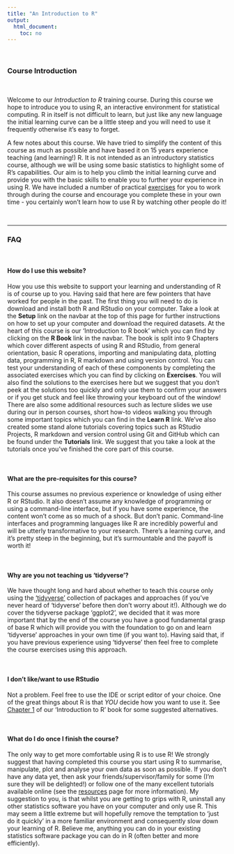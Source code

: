 ```yaml
---
title: "An Introduction to R"
output: 
  html_document:
    toc: no
---
```


\  

### Course Introduction

\  

Welcome to our *Introduction to R* training course. During this course we hope to introduce you to using R, an interactive environment for statistical computing. R in itself is not difficult to learn, but just like any new language the initial learning curve can be a little steep and you will need to use it frequently otherwise it’s easy to forget. 

A few notes about this course. We have tried to simplify the content of this course as much as possible and have based it on 15 years experience teaching (and learning!) R. It is not intended as an introductory statistics course, although we will be using some basic statistics to highlight some of R’s capabilities. Our aim is to help you climb the initial learning curve and provide you with the basic skills to enable you to further your experience in using R. We have included a number of practical [exercises](exercises.html) for you to work through during the course and encourage you complete these in your own time - you certainly won’t learn how to use R by watching other people do it! 

\  

----

### FAQ

\  

#### How do I use this website?
How you use this website to support your learning and understanding of R is of course up to you. Having said that here are few pointers that have worked for people in the past. The first thing you will need to do is download and install both R and RStudio on your computer. Take a look at the **<i class="fa fa-cog" aria-hidden="true"></i> Setup** link on the navbar at the top of this page for further instructions on how to set up your computer and download the required datasets. At the heart of this course is our 'Introduction to R book' which you can find by clicking on the **<i class="fa fa-book" aria-hidden="true"></i> R Book** link in the navbar. The book is split into 9 Chapters which cover different aspects of using R and RStudio, from general orientation, basic R operations, importing and manipulating data, plotting data, programming in R, R markdown and using version control. You can test your understanding of each of these components by completing the associated exercises which you can find by clicking on **<i class="fa fa-file-contract" aria-hidden="true"></i> Exercises**. You will also find the solutions to the exercises here but we suggest that you don't peek at the solutions too quickly and only use them to confirm your answers or if you get stuck and feel like throwing your keyboard out of the window! There are also some additional resources such as lecture slides we use during our in person courses, short how-to videos walking you through some important topics which you can find in the **<i class="fa fa-university" aria-hidden="true"></i> Learn R** link. We've also created some stand alone tutorials covering topics such as RStudio Projects, R markdown and version control using Git and GitHub which can be found under the **<i class="fa fa-desktop" aria-hidden="true"></i> Tutorials** link. We suggest that you take a look at the tutorials once you've finished the core part of this course.

\  

#### What are the pre-requisites for this course?
This course assumes no previous experience or knowledge of using either R or RStudio. It also doesn't assume any knowledge of programming or using a command-line interface, but if you have some experience, the content won’t come as so much of a shock. But don’t panic. Command-line interfaces and programming languages like R are incredibly powerful and will be utterly transformative to your research. There’s a learning curve, and it’s pretty steep in the beginning, but it’s surmountable and the payoff is worth it!

\  

#### Why are you not teaching us 'tidyverse'?
We have thought long and hard about whether to teach this course only using the ['tidyverse'](https://www.tidyverse.org/){target='_blank'} collection of packages and approaches (if you've never heard of 'tidyverse' before then don't worry about it!). Although we do cover the tidyverse package 'ggplot2', we decided that it was more important that by the end of the course you have a good fundamental grasp of base R which will provide you with the foundation to go on and learn 'tidyverse' approaches in your own time (if you want to). Having said that, if you have previous experience using 'tidyverse' then feel free to complete the course exercises using this approach. 

\  

#### I don't like/want to use RStudio
Not a problem. Feel free to use the IDE or script editor of your choice. One of the great things about R is that *YOU* decide how you want to use it. See [Chapter 1](https://alexd106.github.io/Rbook/alternatives-to-rstudio.html) of our 'Introduction to R' book for some suggested alternatives.

\  

#### What do I do once I finish the course?
The only way to get more comfortable using R is to use R! We strongly suggest that having completed this course you start using R to summarise, manipulate, plot and analyse your own data as soon as possible. If you don't have any data yet, then ask your friends/supervisor/family for some (I'm sure they will be delighted!) or follow one of the many excellent tutorials available online (see the [resources](resources.html) page for more information). My suggestion to you, is that whilst you are getting to grips with R, uninstall any other statistics software you have on your computer and only use R. This may seem a little extreme but will hopefully remove the temptation to ‘just do it quickly’ in a more familiar environment and consequently slow down your learning of R. Believe me, anything you can do in your existing statistics software package you can do in R (often better and more efficiently).
